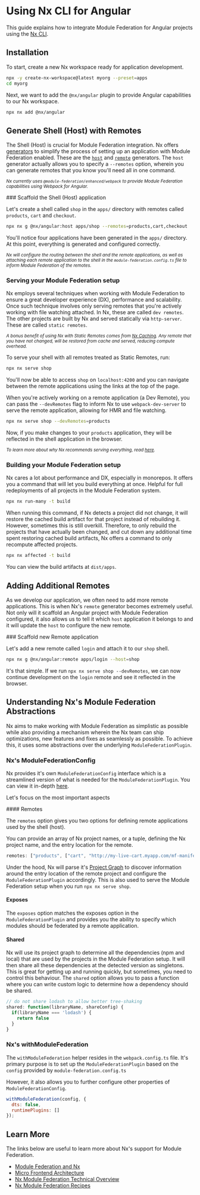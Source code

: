 
# Using Nx CLI for Angular

This guide explains how to integrate Module Federation for Angular projects using the [Nx CLI](https://nx.dev).

## Installation

  To start, create a new Nx workspace ready for application development.

  ```bash
  npx -y create-nx-workspace@latest myorg --preset=apps
  cd myorg
  ```

  Next, we want to add the `@nx/angular` plugin to provide Angular capabilities to our Nx workspace.

  ```bash
  npx nx add @nx/angular
  ```

## Generate Shell (Host) with Remotes

The Shell (Host) is crucial for Module Federation integration. Nx offers [generators](https://nx.dev/features/generate-code#generate-code) to simplify the process of setting up an application with Module Federation enabled.
These are the [`host`](https://nx.dev/nx-api/angular/generators/host) and [`remote`](https://nx.dev/nx-api/angular/generators/remote) generators.
The `host` generator actually allows you to specify a `--remotes` option, wherein you can generate remotes that you know you'll need all in one command.

_<Badge text="Note:" type="info" /> <small>Nx currently uses `@module-federation/enhanced/webpack` to provide Module Federation capabilities using Webpack for Angular.</small>_

<Steps>
  ### Scaffold the Shell (Host) application

  Let's create a shell called `shop` in the `apps/` directory with remotes called `products`, `cart` and `checkout`.

  ```bash
  npx nx g @nx/angular:host apps/shop --remotes=products,cart,checkout
  ```

  You'll notice four applications have been generated in the `apps/` directory.
  At this point, everything is generated and configured correctly.

  _<Badge text="Note:" type="info" /> <small>Nx will configure the routing between the shell and the remote applications, as well as attaching each remote application to the shell in the `module-federation.config.ts` file to inform Module Federation of the remotes.</small>_

  ### Serving your Module Federation setup

  Nx employs several techniques when working with Module Federation to ensure a great developer experience (DX), performance and scalability.
  Once such technique involves only serving remotes that you're actively working with file watching attached. In Nx, these are called `dev remotes`.
  The other projects are built by Nx and served statically via `http-server`. These are called `static remotes`.

  _<Badge text="Note:" type="info" /> <small>A bonus benefit of using Nx with Static Remotes comes from [Nx Caching](https://nx.dev/features/cache-task-results). Any remote that you have not changed, will be restored from cache and served, reducing compute overhead.</small>_

  To serve your shell with all remotes treated as Static Remotes, run:

  ```bash
  npx nx serve shop
  ```

  You'll now be able to access `shop` on `localhost:4200` and you can navigate between the remote applications using the links at the top of the page.

  When you're actively working on a remote application (a Dev Remote), you can pass the `--devRemotes` flag to inform Nx to use `webpack-dev-server` to serve the remote application, allowing for HMR and file watching.

  ```bash
  npx nx serve shop --devRemotes=products
  ```

  Now, if you make changes to your `products` application, they will be reflected in the shell application in the browser.

  _<Badge text="Note:" type="info" /> <small>To learn more about why Nx recommends serving everything, read [here](https://nx.dev/concepts/module-federation/module-federation-and-nx#develop-as-a-user).</small>_

  ### Building your Module Federation setup

  Nx cares a lot about performance and DX, especially in monorepos. It offers you a command that will let you build everything at once. Helpful for full redeployments of all projects in the Module Federation system.

  ```bash
  npx nx run-many -t build
  ```

  When running this command, if Nx detects a project did not change, it will restore the cached build artifact for that project instead of rebuilding it. However, sometimes this is still overkill.
  Therefore, to only rebuild the projects that have actually been changed, and cut down any additional time spent restoring cached build artifacts, Nx offers a command to only recompute affected projects.

  ```bash
  npx nx affected -t build
  ```

  You can view the build artifacts at `dist/apps`.

</Steps>

## Adding Additional Remotes

As we develop our application, we often need to add more remote applications. This is when Nx's `remote` generator becomes extremely useful.
Not only will it scaffold an Angular project with Module Federation configured, it also allows us to tell it which `host` application it belongs to and it will update the `host` to configure the new remote.

<Steps>
  ### Scaffold new Remote application

  Let's add a new remote called `login` and attach it to our `shop` shell.

  ```bash
  npx nx g @nx/angular:remote apps/login --host=shop
  ```

  It's that simple. If we run `npx nx serve shop --devRemotes`, we can now continue development on the `login` remote and see it reflected in the browser.
</Steps>

## Understanding Nx's Module Federation Abstractions

Nx aims to make working with Module Federation as simplistic as possible while also providing a mechanism wherein the Nx team can ship optimizations, new features and fixes as seamlessly as possible.
To achieve this, it uses some abstractions over the underlying `ModuleFederationPlugin`.

### Nx's ModuleFederationConfig

Nx provides it's own `ModuleFederationConfig` interface which is a streamlined version of what is needed for the `ModuleFederationPlugin`.
You can view it in-depth [here](https://github.com/nrwl/nx/blob/master/packages/webpack/src/utils/module-federation/models/index.ts#L41).

Let's focus on the most important aspects

<Steps>
  #### Remotes

  The `remotes` option gives you two options for defining remote applications used by the shell (host).

  You can provide an array of Nx project names, or a tuple, defining the Nx project name, and the entry location for the remote.

  ```js
  remotes: ["products", ["cart", "http://my-live-cart.myapp.com/mf-manifest.json"]]
  ```

  Under the hood, Nx will parse it's [Project Graph](https://nx.dev/features/explore-graph) to discover information around the entry location of the remote project and configure the `ModuleFederationPlugin` accordingly.
  This is also used to serve the Module Federation setup when you run `npx nx serve shop`.

  #### Exposes

  The `exposes` option matches the exposes option in the `ModuleFederationPlugin` and provides you the ability to specify which modules should be federated by a remote application.

  #### Shared

  Nx will use its project graph to determine all the dependencies (npm and local) that are used by the projects in the Module Federation setup. It will then share all these dependencies at the detected version as singletons. This is great for getting up and running quickly, but sometimes, you need to control this behaviour.
  The `shared` option allows you to pass a function where you can write custom logic to determine how a dependency should be shared.

  ```js
  // do not share lodash to allow better tree-shaking
  shared: function(libraryName, shareConfig) {
    if(libraryName === 'lodash') {
      return false
    }
  }
  ```
</Steps>

### Nx's withModuleFederation

The `withModuleFederation` helper resides in the `webpack.config.ts` file.
It's primary purpose is to set up the `ModuleFederationPlugin` based on the `config` provided by `module-federation.config.ts`

However, it also allows you to further configure other properties of `ModuleFederationConfig`.

```js
withModuleFederation(config, {
  dts: false,
  runtimePlugins: []
});
```

## Learn More

The links below are useful to learn more about Nx's support for Module Federation.

- [Module Federation and Nx](https://nx.dev/concepts/module-federation/module-federation-and-nx)
- [Micro Frontend Architecture](https://nx.dev/concepts/module-federation/micro-frontend-architecture)
- [Nx Module Federation Technical Overview](https://nx.dev/concepts/module-federation/nx-module-federation-technical-overview)
- [Nx Module Federation Recipes](https://nx.dev/recipes/module-federation)
